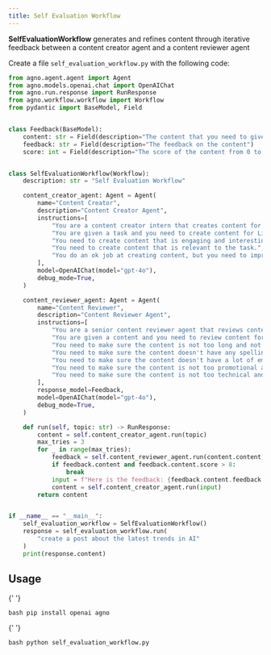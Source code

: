 ```yaml
---
title: Self Evaluation Workflow
---
```


**SelfEvaluationWorkflow** generates and refines content through iterative feedback between a content creator agent and a content reviewer agent

Create a file `self_evaluation_workflow.py` with the following code:

```python self_evaluation_workflow.py
from agno.agent.agent import Agent
from agno.models.openai.chat import OpenAIChat
from agno.run.response import RunResponse
from agno.workflow.workflow import Workflow
from pydantic import BaseModel, Field


class Feedback(BaseModel):
    content: str = Field(description="The content that you need to give feedback on")
    feedback: str = Field(description="The feedback on the content")
    score: int = Field(description="The score of the content from 0 to 10")


class SelfEvaluationWorkflow(Workflow):
    description: str = "Self Evaluation Workflow"

    content_creator_agent: Agent = Agent(
        name="Content Creator",
        description="Content Creator Agent",
        instructions=[
            "You are a content creator intern that creates content for LinkedIn that have no experience in creating content. So you make a lot of mistakes.",
            "You are given a task and you need to create content for LinkedIn.",
            "You need to create content that is engaging and interesting.",
            "You need to create content that is relevant to the task.",
            "You do an ok job at creating content, but you need to improve your content based on the feedback.",
        ],
        model=OpenAIChat(model="gpt-4o"),
        debug_mode=True,
    )

    content_reviewer_agent: Agent = Agent(
        name="Content Reviewer",
        description="Content Reviewer Agent",
        instructions=[
            "You are a senior content reviewer agent that reviews content for LinkedIn and have a lot of experience in creating content.",
            "You are given a content and you need to review content for LinkedIn.",
            "You need to make sure the content is not too long and not too short.",
            "You need to make sure the content doesn't have any spelling or grammar mistakes.",
            "You need to make sure the content doesn't have a lot of emojis.",
            "You need to make sure the content is not too promotional and not too salesy.",
            "You need to make sure the content is not too technical and not too complex.",
        ],
        response_model=Feedback,
        model=OpenAIChat(model="gpt-4o"),
        debug_mode=True,
    )

    def run(self, topic: str) -> RunResponse:
        content = self.content_creator_agent.run(topic)
        max_tries = 3
        for _ in range(max_tries):
            feedback = self.content_reviewer_agent.run(content.content)
            if feedback.content and feedback.content.score > 8:
                break
            input = f"Here is the feedback: {feedback.content.feedback if feedback.content else ''} for your content {content.content if content.content else ''}. Please improve the content based on the feedback."
            content = self.content_creator_agent.run(input)
        return content


if __name__ == "__main__":
    self_evaluation_workflow = SelfEvaluationWorkflow()
    response = self_evaluation_workflow.run(
        "create a post about the latest trends in AI"
    )
    print(response.content)
```

## Usage

<Steps>
  <Snippet file="create-venv-step.mdx" />

{' '}

<Step title="Install libraries">```bash pip install openai agno ```</Step>

{' '}

<Step title="Run the agent">```bash python self_evaluation_workflow.py ```</Step>

</Steps>
